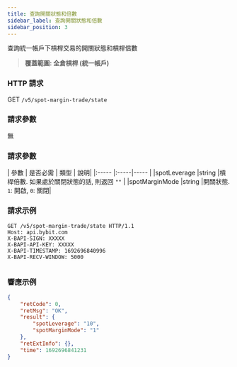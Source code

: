 ```yaml
---
title: 查詢開關狀態和倍數
sidebar_label: 查詢開關狀態和倍數
sidebar_position: 3
---
```

查詢統一帳戶下槓桿交易的開關狀態和槓桿倍數
> **覆蓋範圍: 全倉槓桿 (統一帳戶)**

### HTTP 請求
GET `/v5/spot-margin-trade/state`

### 請求參數
無

### 請求參數
| 參數 | 是否必需 | 類型 | 說明|
|:----- |:-----|----- |
|spotLeverage |string |槓桿倍數. 如果處於關閉狀態的話, 則返回 `""` |
|spotMarginMode |string |開關狀態. `1`: 開啟, `0`: 關閉|

### 請求示例

<Tabs groupId="programming-languages">
<TabItem value="http" label="HTTP">

```http
GET /v5/spot-margin-trade/state HTTP/1.1
Host: api.bybit.com
X-BAPI-SIGN: XXXXX
X-BAPI-API-KEY: XXXXX
X-BAPI-TIMESTAMP: 1692696840996
X-BAPI-RECV-WINDOW: 5000
```

</TabItem>
<TabItem value="python" label="Python">

```python

```

</TabItem>
</Tabs>

### 響應示例

```json
{
    "retCode": 0,
    "retMsg": "OK",
    "result": {
        "spotLeverage": "10",
        "spotMarginMode": "1"
    },
    "retExtInfo": {},
    "time": 1692696841231
}
```
